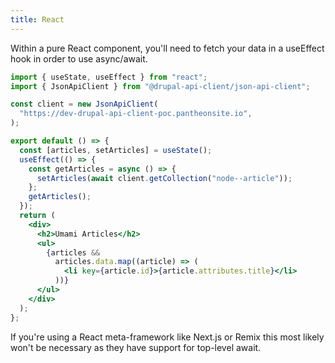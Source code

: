 ```yaml
---
title: React
---
```


Within a pure React component, you'll need to fetch your data in a useEffect hook in order to use async/await.

```jsx live props={{ "client:load": true }}
import { useState, useEffect } from "react";
import { JsonApiClient } from "@drupal-api-client/json-api-client";

const client = new JsonApiClient(
  "https://dev-drupal-api-client-poc.pantheonsite.io",
);

export default () => {
  const [articles, setArticles] = useState();
  useEffect(() => {
    const getArticles = async () => {
      setArticles(await client.getCollection("node--article"));
    };
    getArticles();
  });
  return (
    <div>
      <h2>Umami Articles</h2>
      <ul>
        {articles &&
          articles.data.map((article) => (
            <li key={article.id}>{article.attributes.title}</li>
          ))}
      </ul>
    </div>
  );
};
```

If you're using a React meta-framework like Next.js or Remix this most likely won't be necessary as they have support for top-level await.

